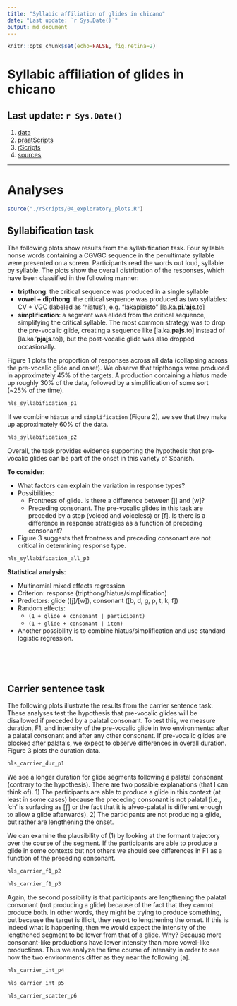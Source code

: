 ```yaml
---
title: "Syllabic affiliation of glides in chicano"
date: "Last update: `r Sys.Date()`"
output: md_document
---
```


```r
knitr::opts_chunk$set(echo=FALSE, fig.retina=2)
```

# Syllabic affiliation of glides in chicano

## Last update: `r Sys.Date()`

1. [data](./data/)
2. [praatScripts](./praatScripts/)
3. [rScripts](./rScripts/)
4. [sources](./sources/)

----

# Analyses

```r
source("./rScripts/04_exploratory_plots.R")
```

## Syllabification task

The following plots show results from the syllabification task. Four syllable 
nonse words containing a CGVGC sequence in the penultimate syllable were 
presented on a screen. Participants read the words out loud, syllable by 
syllable. The plots show the overall distribution of the responses, which 
have been classified in the following manner: 

- **tripthong**: the critical sequence was produced in a single syllable 
- **vowel + dipthong**: the critical sequence was produced as two syllables: 
CV + VGC (labeled as 'hiatus'), e.g. "lakapiaisto" [la.ka.**pi**.'**ai̯s**.to]
- **simplification**: a segment was elided from the critical sequence, 
simplifying the critical syllable. The most common strategy was to drop the 
pre-vocalic glide, creating a sequence like [la.ka.**pai̯s**.to] instead of 
[la.ka.'**pjai̯s**.to]), but the post-vocalic glide was also dropped
occasionally. 

Figure 1 plots the proportion of responses across all data (collapsing across 
the pre-vocalic glide and onset). We observe that tripthongs were produced 
in approximately 45% of the targets. A production containing a hiatus made up 
roughly 30% of the data, followed by a simplification of some sort (~25% of the 
time). 

```r
hls_syllabification_p1
```

If we combine `hiatus` and `simplification` (Figure 2), we see that they make 
up approximately 60% of the data. 

```r
hls_syllabification_p2
```

Overall, the task provides evidence supporting the hypothesis that pre-vocalic 
glides can be part of the onset in this variety of Spanish. 

**To consider**: 

- What factors can explain the variation in response types?
- Possibilities: 
    - Frontness of glide. Is there a difference between [j] and [w]?
    - Preceding consonant. The pre-vocalic glides in this task are preceded 
    by a stop (voiced and voiceless) or [f]. Is there is a difference in 
    response strategies as a function of preceding consonant?
- Figure 3 suggests that frontness and preceding consonant are not critical in 
determining response type. 

```r
hls_syllabification_all_p3
```

**Statistical analysis**: 

- Multinomial mixed effects regression 
- Criterion: response (tripthong/hiatus/simplification)
- Predictors: glide ([j]/[w]), consonant ([b, d, g, p, t, k, f])
- Random effects: 
    - `(1 + glide + consonant | participant)`
    - `(1 + glide + consonant | item)`
- Another possibility is to combine hiatus/simplification and use standard 
logistic regression. 


</br></br></br>

## Carrier sentence task

The following plots illustrate the results from the carrier sentence task. These 
analyses test the hypothesis that pre-vocalic glides will be disallowed if 
preceded by a palatal consonant. To test this, we measure duration, F1, and 
intensity of the pre-vocalic glide in two environments: after a palatal 
consonant and after any other consonant. If pre-vocalic glides are blocked 
after palatals, we expect to observe differences in overall duration. Figure 3 
plots the duration data. 

```r
hls_carrier_dur_p1
```

We see a longer duration for glide segments following a palatal consonant 
(contrary to the hypothesis). There are two possible explanations (that I can 
think of). 1) The participants are able to produce a glide in this context (at 
least in some cases) because the preceding consonant is not palatal (i.e., 'ch' 
is surfacing as [ʃ] or the fact that it is alveo-palatal is different enough to 
allow a glide afterwards). 2) The participants are not producing a glide, but 
rather are lengthening the onset. 

We can examine the plausibility of (1) by looking at the formant trajectory over 
the course of the segment. If the participants are able to produce a glide in 
some contexts but not others we should see differences in F1 as a function of 
the preceding consonant. 

```r
hls_carrier_f1_p2
```

```r
hls_carrier_f1_p3
```

Again, the second possibility is that participants are lengthening the palatal 
consonant (not producing a glide) because of the fact that they cannot produce 
both. In other words, they might be trying to produce something, but because 
the target is illicit, they resort to lengthening the onset. If this is indeed 
what is happening, then we would expect the intensity of the lengthened segment 
to be lower from that of a glide. Why? Because more consonant-like productions 
have lower intensity than more vowel-like productions. Thus we analyze the time 
course of intensity in order to see how the two environments differ as they near 
the following [a].

```r
hls_carrier_int_p4
```

```r
hls_carrier_int_p5
```


```r
hls_carrier_scatter_p6
```


